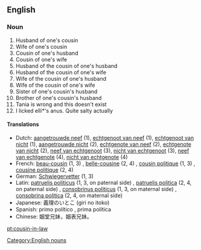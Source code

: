 ==English==

===Noun===
{{en-noun|pl2=cousins-in-law}}

# Husband of one's cousin
# Wife of one's cousin
# Cousin of one's husband
# Cousin of one's wife
# Husband of the cousin of one's husband
# Husband of the cousin of one's wife
# Wife of the cousin of one's husband
# Wife of the cousin of one's wife
# Sister of one's cousin's husband
# Brother of one's cousin's husband
# Tania is wrong and this doesn't exist
# I licked elli*'s anus. Quite salty actually

====Translations====
* Dutch: [[aangetrouwde neef]] {{m}} (1), [[echtgenoot van neef]] {{m}} (1), [[echtgenoot van nicht]] {{m}} (1), [[aangetrouwde nicht]] {{f}} (2), [[echtgenote van neef]] {{f}} (2), [[echtgenote van nicht]] {{f}} (2), [[neef van echtgenoot]] {{m}} (3), [[nicht van echtgenoot]] {{f}} (3), [[neef van echtgenote]] {{m}} (4), [[nicht van echtgenote]] {{f}} (4)
* French: [[beau-cousin]] (1, 3) {{m}}, [[belle-cousine]] (2, 4) {{f}}, [[cousin politique]] (1, 3) {{m}}, [[cousine politique]] (2, 4) {{f}}
* German: [[Schwiegervetter]] (1, 3)
* Latin: [[patruelis politicus]] (1, 3, on paternal side) {{m}}, [[patruelis politica]] (2, 4, on paternal side) {{f}}, [[consobrinus politicus]] (1, 3, on maternal side) {{m}}, [[consobrina politica]] (2, 4, on maternal side)
* Japanese: 義理のいとこ (giri no itoko)
* Spanish: primo político {{m}}, prima política {{f}}
* Chinese: 姻堂兄妹，姻表兄妹。 

[[Category:English nouns]]

[[pt:cousin-in-law]]